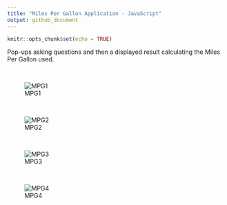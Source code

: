```yaml
---
title: "Miles Per Gallon Application - JavaScript"
output: github_document
---
```


```r
knitr::opts_chunk$set(echo = TRUE)
```


Pop-ups asking questions and then a displayed result calculating the Miles Per Gallon used.


<br>

![MPG1](https://github.com/papagorgio23/Northwestern/blob/master/440%20-%20Application%20Engineering/MPG%20App/MPG-1.png?raw=true)

<br>

![MPG2](https://github.com/papagorgio23/Northwestern/blob/master/440%20-%20Application%20Engineering/MPG%20App/MPG-2.png?raw=true)

<br>

![MPG3](https://github.com/papagorgio23/Northwestern/blob/master/440%20-%20Application%20Engineering/MPG%20App/MPG-3.png?raw=true)

<br>

![MPG4](https://github.com/papagorgio23/Northwestern/blob/master/440%20-%20Application%20Engineering/MPG%20App/MPG-4.png?raw=true)
